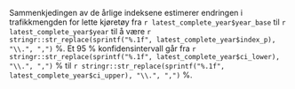 Sammenkjedingen av de årlige indeksene estimerer endringen i trafikkmengden for lette kjøretøy fra 
`r latest_complete_year$year_base` til `r latest_complete_year$year` til å være 
`r stringr::str_replace(sprintf("%.1f", latest_complete_year$index_p), "\\.", ",")` %. 
Et 95 % konfidensintervall går fra 
`r stringr::str_replace(sprintf("%.1f", latest_complete_year$ci_lower), "\\.", ",")` % til 
`r stringr::str_replace(sprintf("%.1f", latest_complete_year$ci_upper), "\\.", ",")` %.